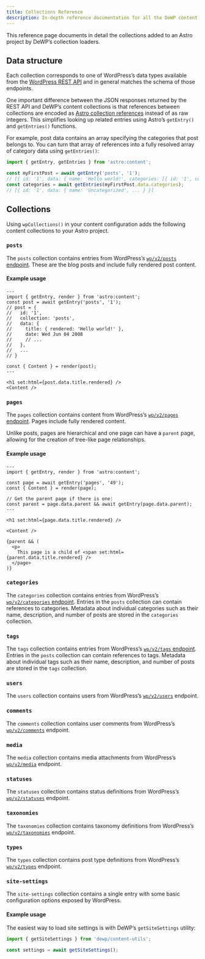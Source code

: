 ```yaml
---
title: Collections Reference
description: In-depth reference documentation for all the DeWP content collections and their data schemas.
---
```



This reference page documents in detail the collections added to an Astro project by DeWP’s collection loaders.

## Data structure

Each collection corresponds to one of WordPress’s data types available from the [WordPress REST API](https://developer.wordpress.org/rest-api/) and in general matches the schema of those endpoints.

One important difference between the JSON responses returned by the REST API and DeWP’s content collections is that references between collections are encoded as [Astro collection references](https://5-0-0-beta.docs.astro.build/en/guides/content-collections/#defining-collection-references) instead of as raw integers.
This simplifies looking up related entries using Astro’s `getEntry()` and `getEntries()` functions.

For example, post data contains an array specifying the categories that post belongs to.
You can turn that array of references into a fully resolved array of category data using `getEntries()`:

```js
import { getEntry, getEntries } from 'astro:content';

const myFirstPost = await getEntry('posts', '1');
// [{ id: '1', data: { name: 'Hello world!', categories: [{ id: '1', collection: 'categories' }], ... } }]
const categories = await getEntries(myFirstPost.data.categories);
// [{ id: '1', data: { name: 'Uncategorized', ... } }]
```

## Collections

Using `wpCollections()` in your content configuration adds the following content collections to your Astro project.

### `posts`

The `posts` collection contains entries from WordPress’s [`wp/v2/posts` endpoint](https://developer.wordpress.org/rest-api/reference/posts/).
These are the blog posts and include fully rendered post content.

#### Example usage

```astro title="example-post.astro"
---
import { getEntry, render } from 'astro:content';
const post = await getEntry('posts', '1');
// post = {
//   id: '1',
//   collection: 'posts',
//   data: {
//     title: { rendered: 'Hello world!' },
//     date: Wed Jun 04 2008
//     // ...
//   },
//   ...
// }

const { Content } = render(post);
---

<h1 set:html={post.data.title.rendered} />
<Content />
```

<CollectionSchema collection="PostSchema" />

### `pages`

The `pages` collection contains content from WordPress’s [`wp/v2/pages` endpoint](https://developer.wordpress.org/rest-api/reference/pages/).
Pages include fully rendered content.

Unlike posts, pages are hierarchical and one page can have a `parent` page, allowing for the creation of tree-like page relationships.

#### Example usage

```astro title="example-page.astro"
---
import { getEntry, render } from 'astro:content';

const page = await getEntry('pages', '49');
const { Content } = render(page);

// Get the parent page if there is one:
const parent = page.data.parent && await getEntry(page.data.parent);
---

<h1 set:html={page.data.title.rendered} />

<Content />

{parent && (
  <p>
    This page is a child of <span set:html={parent.data.title.rendered} />
  </page>
)}
```

<CollectionSchema collection="PageSchema" />

### `categories`

The `categories` collection contains entries from WordPress’s [`wp/v2/categories` endpoint](https://developer.wordpress.org/rest-api/reference/categories/).
Entries in the `posts` collection can contain references to categories.
Metadata about individual categories such as their name, description, and number of posts are stored in the `categories` collection.

<CollectionSchema collection="CategorySchema" />

### `tags`

The `tags` collection contains entries from WordPress’s [`wp/v2/tags` endpoint](https://developer.wordpress.org/rest-api/reference/tags/).
Entries in the `posts` collection can contain references to tags.
Metadata about individual tags such as their name, description, and number of posts are stored in the `tags` collection.

<CollectionSchema collection="TagSchema" />

### `users`

The `users` collection contains users from WordPress’s [`wp/v2/users`](https://developer.wordpress.org/rest-api/reference/users/) endpoint.

<CollectionSchema collection="UserSchema" />

### `comments`

The `comments` collection contains user comments from WordPress’s [`wp/v2/comments`](https://developer.wordpress.org/rest-api/reference/comments/) endpoint.

<CollectionSchema collection="CommentSchema" />

### `media`

The `media` collection contains media attachments from WordPress’s [`wp/v2/media`](https://developer.wordpress.org/rest-api/reference/media/) endpoint.

<CollectionSchema collection="MediaSchema" />

### `statuses`

The `statuses` collection contains status definitions from WordPress’s [`wp/v2/statuses`](https://developer.wordpress.org/rest-api/reference/post-statuses/) endpoint.

<CollectionSchema collection="StatusSchema" />

### `taxonomies`

The `taxonomies` collection contains taxonomy definitions from WordPress’s [`wp/v2/taxonomies`](https://developer.wordpress.org/rest-api/reference/taxonomies/) endpoint.

<CollectionSchema collection="TaxonomySchema" />

### `types`

The `types` collection contains post type definitions from WordPress’s [`wp/v2/types`](https://developer.wordpress.org/rest-api/reference/types/) endpoint.

<CollectionSchema collection="TypeSchema" />

### `site-settings`

The `site-settings` collection contains a single entry with some basic configuration options exposed by WordPress.

#### Example usage

The easiest way to load site settings is with DeWP’s `getSiteSettings` utility:

```ts
import { getSiteSettings } from 'dewp/content-utils';

const settings = await getSiteSettings();
```

<CollectionSchema collection="SiteSettingsSchema" />
